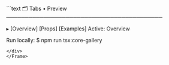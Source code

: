 <Frame>
<div style={{background:'#0f131a',border:'1px solid #1f2430',borderRadius:'8px' ,width:'100%',height:'100%',overflow:'hidden',boxShadow:'0 10px 30px rgba(0,0,0,.35)'}}>
```text
🗂️ Tabs • Preview
──────────────────────────────────────────

  ▸ [Overview]  [Props]  [Examples]
    Active: Overview

Run locally:
  $ npm run tsx:core-gallery
```
</div>
</Frame>

